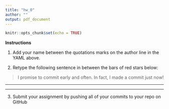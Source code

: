 ```yaml
---
title: "hw_0"
author: ""
output: pdf_document
---
```


```r
knitr::opts_chunk$set(echo = TRUE)
```

**Instructions**

1. Add your name between the quotations marks on the author line in the YAML above.

2. Retype the following sentence in between the bars of red stars below:

> I promise to commit early and often. In fact, I made a commit just now!

***********************************


***********************************

3. Submit your assignment by pushing all of your commits to your repo on GitHub